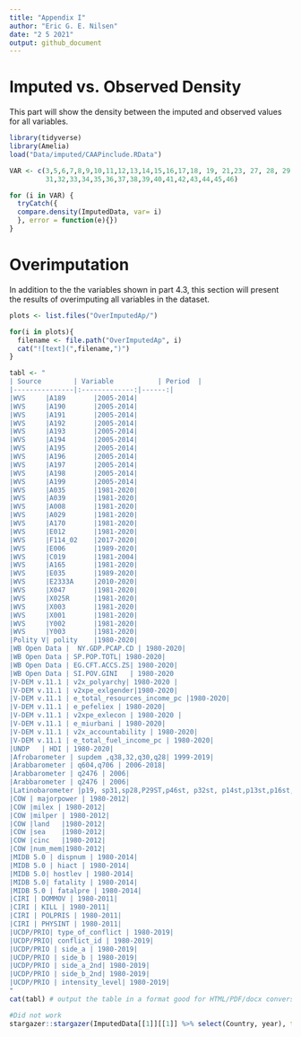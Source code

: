 ```yaml
---
title: "Appendix I"
author: "Eric G. E. Nilsen"
date: "2 5 2021"
output: github_document
---
```


# Imputed vs. Observed Density

This part will show the density between the imputed and observed values for all variables. 

```r
library(tidyverse)
library(Amelia)
load("Data/imputed/CAAPinclude.RData")

```


```r

VAR <- c(3,5,6,7,8,9,10,11,12,13,14,15,16,17,18, 19, 21,23, 27, 28, 29, 30,
         31,32,33,34,35,36,37,38,39,40,41,42,43,44,45,46)

for (i in VAR) {
  tryCatch({
  compare.density(ImputedData, var= i)
  }, error = function(e){})
}
```


# Overimputation

In addition to the the variables shown in part 4.3, this section will present the results of overimputing all variables in the dataset.


```r

plots <- list.files("OverImputedAp/")

for(i in plots){
  filename <- file.path("OverImputedAp", i)
  cat("![text](",filename,")")
}
```



     
       


```r
tabl <- " 
| Source        | Variable           | Period  |
|---------------|:-------------:|------:|
|WVS     |A189       |2005-2014|
|WVS     |A190       |2005-2014|
|WVS     |A191       |2005-2014|
|WVS     |A192       |2005-2014|
|WVS     |A193       |2005-2014|
|WVS     |A194       |2005-2014|
|WVS     |A195       |2005-2014|
|WVS     |A196       |2005-2014|
|WVS     |A197       |2005-2014|
|WVS     |A198       |2005-2014|
|WVS     |A199       |2005-2014|
|WVS     |A035       |1981-2020|
|WVS     |A039       |1981-2020|
|WVS     |A008       |1981-2020|
|WVS     |A029       |1981-2020|
|WVS     |A170       |1981-2020|
|WVS     |E012       |1981-2020|
|WVS     |F114_02    |2017-2020|
|WVS     |E006       |1989-2020|
|WVS     |C019       |1981-2004|
|WVS     |A165       |1981-2020|
|WVS     |E035       |1989-2020|
|WVS     |E2333A     |2010-2020|
|WVS     |X047       |1981-2020|
|WVS     |X025R      |1981-2020|
|WVS     |X003       |1981-2020|
|WVS     |X001       |1981-2020|
|WVS     |Y002       |1981-2020|
|WVS     |Y003       |1981-2020|
|Polity V| polity    |1980-2020|
|WB Open Data |  NY.GDP.PCAP.CD | 1980-2020|
|WB Open Data | SP.POP.TOTL| 1980-2020|
|WB Open Data | EG.CFT.ACCS.ZS| 1980-2020|
|WB Open Data | SI.POV.GINI   | 1980-2020
|V-DEM v.11.1 | v2x_polyarchy| 1980-2020 |
|V-DEM v.11.1 | v2xpe_exlgender|1980-2020|
|V-DEM v.11.1 | e_total_resources_income_pc |1980-2020|
|V-DEM v.11.1 | e_pefeliex | 1980-2020|
|V-DEM v.11.1 | v2xpe_exlecon | 1980-2020 |
|V-DEM v.11.1 | e_miurbani | 1980-2020|
|V-DEM v.11.1 | v2x_accountability | 1980-2020|
|V-DEM v.11.1 | e_total_fuel_income_pc | 1980-2020|
|UNDP   | HDI | 1980-2020|
|Afrobarometer | supdem ,q38,32,q30,q28| 1999-2019|
|Arabbarometer | q604,q706 | 2006-2018|
|Arabbarometer | q2476 | 2006|
|Arabbarometer | q2476 | 2006|
|Latinobarometer |p19, sp31,sp28,P29ST,p46st, p32st, p14st,p13st,p16st,p17st,p9st,p13st, ,P10ST,P12STGBS, P11STGBS, P8STGBS |1995-2018|
|COW | majorpower | 1980-2012|
|COW |milex | 1980-2012|
|COW |milper | 1980-2012|
|COW |land   |1980-2012|
|COW |sea    |1980-2012|
|COW |cinc   |1980-2012|
|COW |num_mem|1980-2012|
|MIDB 5.0 | dispnum | 1980-2014|
|MIDB 5.0 | hiact | 1980-2014|
|MIDB 5.0| hostlev | 1980-2014|
|MIDB 5.0| fatality | 1980-2014|
|MIDB 5.0 | fatalpre | 1980-2014|
|CIRI | DOMMOV | 1980-2011|
|CIRI | KILL | 1980-2011|
|CIRI | POLPRIS | 1980-2011|
|CIRI | PHYSINT | 1980-2011|
|UCDP/PRIO| type_of_conflict | 1980-2019|
|UCDP/PRIO| conflict_id | 1980-2019|
|UCDP/PRIO | side_a | 1980-2019|
|UCDP/PRIO | side_b | 1980-2019|
|UCDP/PRIO | side_a_2nd| 1980-2019|
|UCDP/PRIO | side_b_2nd| 1980-2019|
|UCDP/PRIO | intensity_level| 1980-2019|
"
cat(tabl) # output the table in a format good for HTML/PDF/docx conversion
```

```r
#Did not work
stargazer::stargazer(ImputedData[[1]][[1]] %>% select(Country, year), type = "text", summary = FALSE)
```




